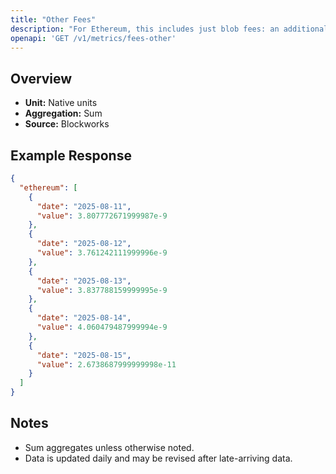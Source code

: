 ```yaml
---
title: "Other Fees"
description: "For Ethereum, this includes just blob fees: an additional fee for transactions that post data to \"blobs,\" which are specialized data availability solutions for L2 blockchains."
openapi: 'GET /v1/metrics/fees-other'
---
```


## Overview

- **Unit:** Native units
- **Aggregation:** Sum
- **Source:** Blockworks

## Example Response

```json
{
  "ethereum": [
    {
      "date": "2025-08-11",
      "value": 3.807772671999987e-9
    },
    {
      "date": "2025-08-12",
      "value": 3.761242111999996e-9
    },
    {
      "date": "2025-08-13",
      "value": 3.837788159999995e-9
    },
    {
      "date": "2025-08-14",
      "value": 4.060479487999994e-9
    },
    {
      "date": "2025-08-15",
      "value": 2.6738687999999998e-11
    }
  ]
}
```

## Notes
- Sum aggregates unless otherwise noted.
- Data is updated daily and may be revised after late-arriving data.
